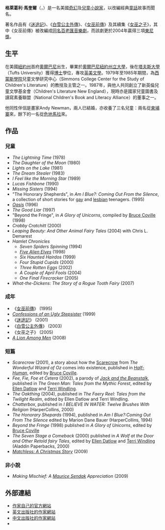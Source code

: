 {{BLP unsourced|time=2010-01-03T00:18:30+00:00}}
'''格萊葛利·馬奎爾'''（{{lang-en|Gregory Maguire}}，{{bd|1954年|6月9日|catIdx=Maguire, G}}）是一名美國[[奇幻小說|奇幻]]及[[兒童小說|兒童]][[小說家|小說家]]，以改編經典[[童話|童話]]故事而聞名。

著名作品有《[[迷途記|迷途記]]》、《[[白雪公主外傳|白雪公主外傳]]》、《[[女巫前傳|女巫前傳]]》及其續集《[[女巫之子|女巫之子]]》，其中《女巫前傳》被改編成[[女巫前傳_(音樂劇)|同名]][[百老匯|百老匯]][[音樂劇|音樂劇]]，而該劇更於2004年贏得三項[[東尼獎|東尼獎]]。

== 生平 ==
在美國[[紐約州|紐約州]]首府[[奧爾巴尼|奧爾巴尼]]出生，畢業於[[奧爾巴尼紐約州立大學|奧爾巴尼紐約州立大學]]，後在[[塔夫斯大學|塔夫斯大學]]（Tufts University）獲得[[博士|博士]]學位，專攻[[英國文學|英]][[美國文學|美]][[文學|文學]]。1979年至1985年期間，為[[西蒙斯學院|西蒙斯學院]]兒童文學研究中心（Simmons College Center for the Study of Children's Literature）的教授及主管之一。1987年，與他人共同創立了新英倫兒童文學基金會（Children's Literature New England），現時亦是國家兒童圖書及讀寫素養聯盟（National Children's Book and Literacy Alliance）的董事之一。

他同性伴侶是畫家Andy Newman，兩人已結婚，亦收養了三名兒童：兩名從[[柬埔寨|柬埔寨]]來，餘下的一名從[[危地馬拉|危地馬拉]]來。

== 作品 ==
=== 兒童 ===
* ''The Lightning Time'' (1978)
* ''The Daughter of the Moon'' (1980)
* ''Lights on the Lake'' (1981)
* ''The Dream Stealer'' (1983)
* ''I Feel like the Morning Star'' (1989)
* ''Lucas Fishbone'' (1990)
* ''Missing Sisters''  (1994)
* "The Honorary Shepherds", in ''Am I Blue?: Coming Out From the Silence'', a collection of short stories for [[gay|gay]] and [[lesbian|lesbian]] teenagers. (1995)
* ''[[Oasis_(novel)|Oasis]]'' (1996)
* ''The Good Liar'' (1997)
* "Beyond the Fringe", in ''A Glory of Unicorns'', compiled by [[Bruce_Coville|Bruce Coville]] (1998)
* ''Crabby Cratchitt'' (2000)
* ''Leaping Beauty: And Other Animal Fairy Tales'' (2004) with Chris L. Demarest
* ''Hamlet Chronicles''
** ''Seven Spiders Spinning'' (1994)
** ''[[Five_Alien_Elves|Five Alien Elves]]'' (1998)
** ''Six Haunted Hairdos'' (1999)
** ''Four Stupid Cupids'' (2000)
** ''Three Rotten Eggs'' (2002)
** ''A Couple of April Fools'' (2004)
** ''One Final Firecracker'' (2005)
* ''What-the-Dickens: The Story of a Rogue Tooth Fairy'' (2007)

=== 成年 ===
* 《[[女巫前傳|女巫前傳]]》 (1995)
* ''[[Confessions_of_an_Ugly_Stepsister|Confessions of an Ugly Stepsister]]'' (1999)
* 《[[迷途記|迷途記]]》 (2001)
* 《[[白雪公主外傳|白雪公主外傳]]》 (2003)
* 《女巫之子》 (2005)
* ''[[A_Lion_Among_Men|A Lion Among Men]]'' (2008)

=== 短篇 ===
* ''Scarecrow'' (2001), a story about how the [[Scarecrow_(Oz)|Scarecrow]] from ''The Wonderful Wizard of Oz'' comes into existence, published in ''[[Half-Human|Half-Human]]'', edited by [[Bruce_Coville|Bruce Coville]].
* ''Fee, Fie, Foe et Cetera'' (2002), a parody of ''[[Jack_and_the_Beanstalk|Jack and the Beanstalk]]'', published in ''The Green Man: Tales from the Mythic Forest'', edited by [[Ellen_Datlow|Ellen Datlow]] and [[Terri_Windling|Terri Windling]].
* ''The Oakthing'' (2004), published in ''The Faery Reel: Tales from the Twilight Realm'', edited by Ellen Datlow and Terri Windling.
* ''Chatterbox'', published in  ''I BELIEVE IN WATER: Twelve Brushes With Religion'' (HarperCollins, 2000)
* ''The Honorary Shepards'' (1994), published in ''Am I Blue?:Coming Out From The Silence'' edited by Marion Dane Bauer (HarperCollins, 1994)
* ''Beyond the Fringe'' (1998) published in ''A Glory of Unicorns'', edited by [[Bruce_Coville|Bruce Coville]]
* ''The Seven Stage a Comeback'' (2000) published in '' A Wolf at the Door and Other Retold fairy Tales'', edited by [[Ellen_Datlow|Ellen Datlow]] and [[Terri_Windling|Terri Windling]] (Aladdin Paperbacks, 2000)
* ''[[Matchless:_A_Christmas_Story|Matchless: A Christmas Story]]'' (2009)

=== 非小說 ===
* ''Making Mischief: A [[Maurice_Sendak|Maurice Sendak]] Appreciation'' (2009)

== 外部連結 ==
* [https://web.archive.org/web/20100102004828/http://www.gregorymaguire.com/home.html 作家自己的官方網站]
* [https://web.archive.org/web/20090727194035/http://www.harpercollins.com/authors/6173/Gregory_Maguire/index.aspx?WT.mc_id=WIKI_AUTH_MAGUIRE_041307 英文出版社的作家網站]
* [https://web.archive.org/web/20100430230334/http://star.morningstar.com.tw/epaper/wicked/ 中文出版社的作家網站]
* {{isfdb name|id=Gregory_Maguire|name=Gregory Maguire}}
{{Authority control}}